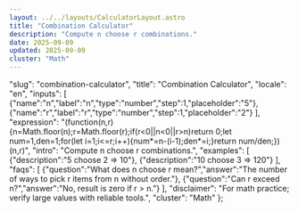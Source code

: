 ```yaml
---
layout: ../../layouts/CalculatorLayout.astro
title: "Combination Calculator"
description: "Compute n choose r combinations."
date: 2025-09-09
updated: 2025-09-09
cluster: "Math"
---
```


  "slug": "combination-calculator",
  "title": "Combination Calculator",
  "locale": "en",
  "inputs": [
    {"name":"n","label":"n","type":"number","step":1,"placeholder":"5"},
    {"name":"r","label":"r","type":"number","step":1,"placeholder":"2"}
  ],
  "expression": "(function(n,r){n=Math.floor(n);r=Math.floor(r);if(r<0||n<0||r>n)return 0;let num=1,den=1;for(let i=1;i<=r;i++){num*=n-(i-1);den*=i;}return num/den;})(n,r)",
  "intro": "Compute n choose r combinations.",
  "examples": [
    {"description":"5 choose 2 ⇒ 10"},
    {"description":"10 choose 3 ⇒ 120"}
  ],
  "faqs": [
    {"question":"What does n choose r mean?","answer":"The number of ways to pick r items from n without order."},
    {"question":"Can r exceed n?","answer":"No, result is zero if r > n."}
  ],
  "disclaimer": "For math practice; verify large values with reliable tools.",
  "cluster": "Math"
};

<Calculator schema={schema} />

